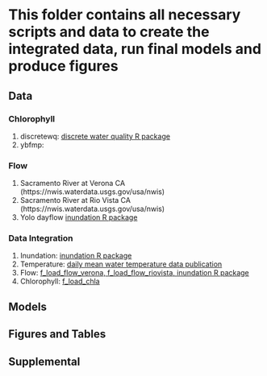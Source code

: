 # This folder contains all necessary scripts and data to create the integrated data, run final models and produce figures 

## Data

### Chlorophyll
1. discretewq: [discrete water quality R package](https://portal.edirepository.org/nis/dataviewer?packageid=edi.731.5&entityid=6c5f35b1d316e39c8de0bfadfb3c9692)
2. ybfmp: []()

### Flow
1. Sacramento River at Verona CA (https://nwis.waterdata.usgs.gov/usa/nwis)
2. Sacramento River at Rio Vista CA (https://nwis.waterdata.usgs.gov/usa/nwis)
3. Yolo dayflow [inundation R package](https://github.com/goertler/inundation)

### Data Integration
1. Inundation: [inundation R package](https://github.com/goertler/inundation)
2. Temperature: [daily mean water temperature data publication](https://portal.edirepository.org/nis/mapbrowse?packageid=edi.1178.2)
3. Flow: [f_load_flow_verona, f_load_flow_riovista, inundation R package](https://github.com/goertler/inundation)
4. Chlorophyll: [f_load_chla](https://github.com/Delta-Stewardship-Council/swg-21-connectivity/blob/main/data_publication/R/f_load_chla.R)

## Models

## Figures and Tables

## Supplemental 

